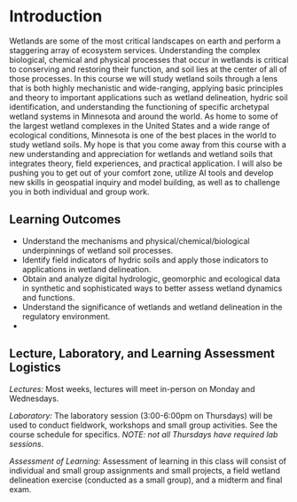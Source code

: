 # Introduction

Wetlands are some of the most critical landscapes on earth and perform a staggering array of ecosystem services. Understanding the complex biological, chemical and physical processes that occur in wetlands is critical to conserving and restoring their function, and soil lies at the center of all of those processes. In this course we will study wetland soils through a lens that is both highly mechanistic and wide-ranging, applying basic principles and theory to important applications such as wetland delineation, hydric soil identification, and understanding the functioning of specific archetypal wetland systems in Minnesota and around the world. As home to some of the largest wetland complexes in the United States and a wide range of ecological conditions, Minnesota is one of the best places in the world to study wetland soils. My hope is that you come away from this course with a new understanding and appreciation for wetlands and wetland soils that integrates theory, field experiences, and practical application. I will also be pushing you to get out of your comfort zone, utilize AI tools and develop new skills in geospatial inquiry and model building, as well as to challenge you in both individual and group work. 

## Learning Outcomes

-   Understand the mechanisms and physical/chemical/biological underpinnings of wetland soil processes.
-   Identify field indicators of hydric soils and apply those indicators to applications in wetland delineation.
-   Obtain and analyze digital hydrologic, geomorphic and ecological data in synthetic and sophisticated ways to better assess wetland dynamics and functions.
-   Understand the significance of wetlands and wetland delineation in the regulatory environment.
-   

## Lecture, Laboratory, and Learning Assessment Logistics

*Lectures:* Most weeks, lectures will meet in-person on Monday and Wednesdays. 

*Laboratory:* The laboratory session (3:00-6:00pm on Thursdays) will be used to conduct fieldwork, workshops and small group activities. See the course schedule for specifics. *NOTE: not all Thursdays have required lab sessions*.

*Assessment of Learning:* Assessment of learning in this class will consist of individual and small group assignments and small projects, a field wetland delineation exercise (conducted as a small group), and a midterm and final exam.
